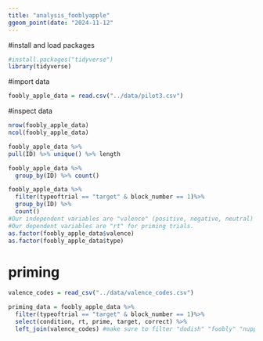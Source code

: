 ```yaml
---
title: "analysis_fooblyapple"
ggeom_point(date: "2024-11-12"
---
```

#install and load packages
```r
#install.packages("tidyverse")
library(tidyverse)
```
#import data
```r
foobly_apple_data = read.csv("../data/pilot3.csv")
```
#inspect data
```r
nrow(foobly_apple_data)
ncol(foobly_apple_data)

foobly_apple_data %>%
pull(ID) %>% unique() %>% length

foobly_apple_data %>%
  group_by(ID) %>% count()

foobly_apple_data %>% 
  filter(typeoftrial == "target" & block_number == 1)%>%
  group_by(ID) %>%
  count()
#Our independent variables are "valence" (positive, negative, neutral) and "type" (novel or familiar).
#Our dependent variables are "rt" for priming trials.
as.factor(foobly_apple_data$valence)
as.factor(foobly_apple_data$type)
```

# priming

```r
valence_codes = read_csv("../data/valence_codes.csv")

priming_data = foobly_apple_data %>% 
  filter(typeoftrial == "target" & block_number == 1)%>%
  select(condition, rt, prime, target, correct) %>%
  left_join(valence_codes) #make sure to filter "dodish" "foobly" "nuppical" "mipp"
```


